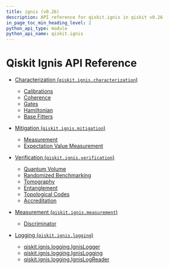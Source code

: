 ```yaml
---
title: ignis (v0.26)
description: API reference for qiskit.ignis in qiskit v0.26
in_page_toc_min_heading_level: 2
python_api_type: module
python_api_name: qiskit.ignis
---
```


<span id="module-qiskit.ignis" />

<span id="qiskit-ignis" />

# Qiskit Ignis API Reference

*   [Characterization (`qiskit.ignis.characterization`)](characterization)

    *   [Calibrations](characterization#calibrations)
    *   [Coherence](characterization#coherence)
    *   [Gates](characterization#gates)
    *   [Hamiltonian](characterization#hamiltonian)
    *   [Base Fitters](characterization#base-fitters)

*   [Mitigation (`qiskit.ignis.mitigation`)](mitigation)

    *   [Measurement](mitigation#measurement)
    *   [Expectation Value Measurement](mitigation#expectation-value-measurement)

*   [Verification (`qiskit.ignis.verification`)](verification)

    *   [Quantum Volume](verification#quantum-volume)
    *   [Randomized Benchmarking](verification#randomized-benchmarking)
    *   [Tomography](verification#tomography)
    *   [Entanglement](verification#entanglement)
    *   [Topological Codes](verification#topological-codes)
    *   [Accreditation](verification#accreditation)

*   [Measurement (`qiskit.ignis.measurement`)](measurement)

    *   [Discriminator](measurement#discriminator)

*   [Logging (`qiskit.ignis.logging`)](logging)

    *   [qiskit.ignis.logging.IgnisLogger](qiskit.ignis.logging.IgnisLogger)
    *   [qiskit.ignis.logging.IgnisLogging](qiskit.ignis.logging.IgnisLogging)
    *   [qiskit.ignis.logging.IgnisLogReader](qiskit.ignis.logging.IgnisLogReader)

